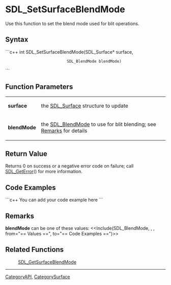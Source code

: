 <!-- pragma section-numbers off -->
<!-- pragma disable-camelcase -->

= SDL_SetSurfaceBlendMode =
Use this function to set the blend mode used for blit operations.


== Syntax ==
```c++
int SDL_SetSurfaceBlendMode(SDL_Surface*  surface,
                            SDL_BlendMode blendMode)
```

== Function Parameters ==
{|
|'''surface'''
|the [[SDL_Surface]] structure to update
|-
|'''blendMode'''
|the [[SDL_BlendMode]] to use for blit blending; see [[#Remarks|Remarks]] for details
|}

== Return Value ==
Returns 0 on success or a negative error code on failure; call [[SDL_GetError]]() for more information.

== Code Examples ==
```c++
You can add your code example here
```

== Remarks ==
'''blendMode''' can be one of these values: <<Include(SDL_BlendMode, , , from="== Values ==", to="== Code Examples ==")>>

== Related Functions ==
:[[SDL_GetSurfaceBlendMode]]

----
[[CategoryAPI]], [[CategorySurface]]
